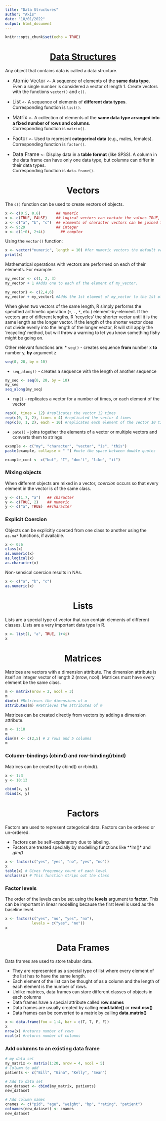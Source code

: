 ```yaml
---
title: "Data Structures"
author: "Akis"
date: "18/01/2022"
output: html_document
---
```


```r
knitr::opts_chunk$set(echo = TRUE)
```

<u><center><h1> Data Structures </u></center></h1>

Any object that contains data is called a data structure.

* <font size="3"> Atomic Vector </font> ```<-``` A sequence of elements of the **same data type**. Even a single number is considered a vector of length 1. Create vectors with the functions ```vector()``` and ```c()```.\

* <font size="3"> List </font> ```<-``` A sequence of elements of **different data types**.\
Corresponding function is ```list()```.

* <font size="3"> Matrix </font> ```<-``` A collection of elements of the **same data type arranged into a fixed number of rows and columns**.\
Corresponding function is ```matrix()```.

* <font size="3"> Factor </font> ```<-``` Used to represent **categorical data** (e.g., males, females).\
Corresponding function is ```factor()```.

* <font size="3"> Data Frame </font> ```<-``` Display data in a **table format** (like SPSS). A column in the data frame can have only one data type, but columns can differ in their data types.\
Corresponding function is ```data.frame()```.

<center><h1> Vectors </center></h1>

The ```c()``` function can be used to create vectors of objects.

```r
x <- c(0.5, 0.6)       ## numeric
x <- c(TRUE, FALSE)    ## logical vectors can contain the values TRUE, FALSE and NA
x <- c("a", "b", "c")  ## elements of character vectors can be joined together with the paste() function
x <- 9:29              ## integer
x <- c(1+0i, 2+4i)       ## complex
```

Using the ```vector()``` function:
```r
x <- vector("numeric", length = 10) #for numeric vectors the default value is zero.
print(x)
```

Mathematical operations with vectors are performed on each of their elements. For example:
```r
my_vector <- c(1, 2, 3)
my_vector + 1 #Adds one to each of the element of my_vector.

my_vector1 <- c(2,4,6)
my_vector + my_vector1 #Adds the 1st element of my_vector to the 1st of my_vector1, the 2nd to the 2nd, etc...
```
When given two vectors of the same length, R simply performs the specified arithmetic operation (`+`, `-`, `*`, etc.) element-by-element. If the vectors are of different lengths, R 'recycles' the shorter vector until it is the same length as the longer vector. If the length of the shorter vector does not divide evenly into the length of the longer vector, R will still apply the 'recycling' method, but will throw a warning to let you know something fishy might be going on.

Other relevant functions are:
* `seq()` - creates sequence **from** number x **to** number y, **by** argument z
```r
seq(0, 20, by = 10)
```

* `seq_along()` - creates a sequence with the length of another sequence
```r
my_seq <- seq(0, 20, by = 10)
my_seq
seq_along(my_seq)
```

* `rep()` - replicates a vector for a number of times, or each element of the vector

```r
rep(0, times = 12) #replicates the vector 12 times
rep(c(0, 1, 2), times = 4) #replicated the vector 4 times
rep(c(0, 1, 2), each = 10) #replicates each element of the vector 10 times
```

* `pate()` - joins together the elements of a vector or multiple vectors and converts them to strings
```r
example <- c("my", "character", "vector", "is", "this")
paste(example, collapse = " ") #note the space between double quotes

example_cont <- c("but", "I", "don't", "like", "it")
```


### Mixing objects

When different objects are mixed in a vector, *coercion* occurs so that every element in the vector is of the same class.

```r
y <- c(1.7, "a")   ## character
y <- c(TRUE, 2)    ## numeric
y <- c("a", TRUE)  ##character
```

### Explicit Coercion

Objects can be explicitly coerced from one class to another using the `as.na*` functions, if available.

```r
x <- 0:6
class(x)
as.numeric(x)
as.logical(x)
as.character(x)
```

Non-sensical coercion results in NAs.

```r
x <- c("a", "b", "c")
as.numeric(x)
```

<center><h1> Lists </center></h1>

Lists are a special type of vector that can contain elements of different classes. Lists are a very important data type in R.

```r
x <- list(1, "a", TRUE, 1+4i)
x
```


<center><h1> Matrices </center></h1>

Matrices are vectors with a dimension attribute. The dimension attribute is itself an integer vector of length 2 (nrow, ncol). Matrices must have every element be the same class.

```r
m <- matrix(nrow = 2, ncol = 3)
m
dim(m) #Retrieves the dimensions of m
attributes(m) #Retrieves the attributes of m
```

Matrices can be created directly from vectors by adding a dimension attribute.

```r
m <- 1:10
m
dim(m) <- c(2,5) # 2 rows and 5 columns
m
```

### Column-bindings (cbind) and row-binding(rbind)

Matrices can be created by cbind() or rbind().

```r
x <- 1:3
y <- 10:13

cbind(x, y)
rbind(x, y)
```

<center><h1> Factors </center></h1>

Factors are used to represent categorical data. Factors can be ordered or un-ordered.

* Factors can be self-explanatory due to labeling.
* Factors are treated specially by modelling functions like **lm()* and *glm()*

```r
x <- factor(c("yes", "yes", "no", "yes", "no"))
x
table(x) # Gives frequency count of each level
unclass(x) # This function strips out the class
```

### Factor levels

The order of the levels can be set using the **levels** argument to **factor**. This can be important in linear modelling because the first level is used as the baseline level.

```r
x <- factor(c("yes", "no", "yes", "no"),
            levels = c("yes", "no"))
x
```

<center><h1> Data Frames </center></h1>

Data frames are used to store tabular data.

* They are represented as a special type of list where every element of the list has to have the same length.
* Each element of the list can be thought of as a column and the length of each element is the number of rows.
* Unlike matrices, data frames can store different classes of objects in each columns
* Data frames have a special attribute called **row.names**
* Data frames are usually created by calling **read.table()** or **read.csv()**
* Data frames can be converted to a matrix by calling **data.matrix()**

```r
x <- data.frame(foo = 1:4, bar = c(T, T, F, F))
x
nrow(x) #returns number of rows
ncol(x) #returns number of columns
```


### Add columns to an existing data frame

```r
# my data set
my_matrix <- matrix(1:20, nrow = 4, ncol = 5)
# Column to add
patients <- c("Bill", "Gina", "Kelly", "Sean")

# Add to data set
new_dataset <- cbind(my_matrix, patients)
new_dataset

# Add column names
cnames <- c("pid", "age", "weight", "bp", "rating", "patient")
colnames(new_dataset) <- cnames
new_dataset
```




